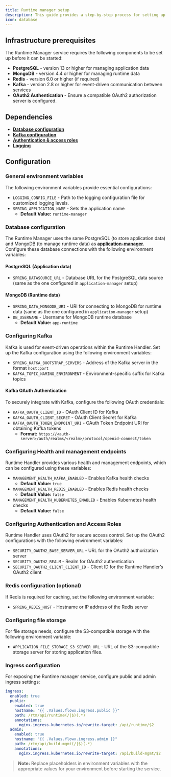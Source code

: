 ```yaml
---
title: Runtime manager setup
description: This guide provides a step-by-step process for setting up and configuring the Runtime Manager module, including database, Kafka, and OAuth2 authentication settings to manage runtime and build configurations.
icon: database
---
```



## Infrastructure prerequisites

The Runtime Manager service requires the following components to be set up before it can be started:

* **PostgreSQL** - version 13 or higher for managing application data
* **MongoDB** - version 4.4 or higher for managing runtime data
* **Redis** - version 6.0 or higher (if required)
* **Kafka** - version 2.8 or higher for event-driven communication between services
* **OAuth2 Authentication** - Ensure a compatible OAuth2 authorization server is configured.

## Dependencies

* [**Database configuration**](#database-configuration)
* [**Kafka configuration**](#configuring-kafka)
* [**Authentication & access roles**](#configuring-authentication-and-access-roles)
* [**Logging**](./setup-guides-overview#logging)

## Configuration

### General environment variables

The following environment variables provide essential configurations:

* `LOGGING_CONFIG_FILE` - Path to the logging configuration file for customized logging levels.
* `SPRING_APPLICATION_NAME` - Sets the application name  
  * **Default Value:** `runtime-manager`

### Database configuration

The Runtime Manager uses the same PostgreSQL (to store application data) and MongoDB (to manage runtime data) as [**application-manager**](application-manager). Configure these database connections with the following environment variables:

#### PostgreSQL (Application data)

* `SPRING_DATASOURCE_URL` - Database URL for the PostgreSQL data source  (same as the one configured in `application-manager` setup)

#### MongoDB (Runtime data)

* `SPRING_DATA_MONGODB_URI` - URI for connecting to MongoDB for runtime data  (same as the one configured in `application-manager` setup)
* `DB_USERNAME` - Username for MongoDB runtime database  
  * **Default Value:** `app-runtime`

### Configuring Kafka

Kafka is used for event-driven operations within the Runtime Handler. Set up the Kafka configuration using the following environment variables:

* `SPRING_KAFKA_BOOTSTRAP_SERVERS` - Address of the Kafka server in the format `host:port`
* `KAFKA_TOPIC_NAMING_ENVIRONMENT` - Environment-specific suffix for Kafka topics

#### Kafka OAuth Authentication

To securely integrate with Kafka, configure the following OAuth credentials:

* `KAFKA_OAUTH_CLIENT_ID` - OAuth Client ID for Kafka
* `KAFKA_OAUTH_CLIENT_SECRET` - OAuth Client Secret for Kafka
* `KAFKA_OAUTH_TOKEN_ENDPOINT_URI` - OAuth Token Endpoint URI for obtaining Kafka tokens  
  * **Format:** `https://<auth-server>/auth/realms/<realm>/protocol/openid-connect/token`

### Configuring Health and management endpoints

Runtime Handler provides various health and management endpoints, which can be configured using these variables:

* `MANAGEMENT_HEALTH_KAFKA_ENABLED` - Enables Kafka health checks  
  * **Default Value:** `true`
* `MANAGEMENT_HEALTH_REDIS_ENABLED` - Enables Redis health checks  
  * **Default Value:** `false`
* `MANAGEMENT_HEALTH_KUBERNETES_ENABLED` - Enables Kubernetes health checks  
  * **Default Value:** `false`

### Configuring Authentication and Access Roles

Runtime Handler uses OAuth2 for secure access control. Set up the OAuth2 configurations with the following environment variables:

* `SECURITY_OAUTH2_BASE_SERVER_URL` - URL for the OAuth2 authorization server
* `SECURITY_OAUTH2_REALM` - Realm for OAuth2 authentication
* `SECURITY_OAUTH2_CLIENT_CLIENT_ID` - Client ID for the Runtime Handler’s OAuth2 client

### Redis configuration (optional)

If Redis is required for caching, set the following environment variable:

* `SPRING_REDIS_HOST` - Hostname or IP address of the Redis server

### Configuring file storage

For file storage needs, configure the S3-compatible storage with the following environment variable:

* `APPLICATION_FILE_STORAGE_S3_SERVER_URL` - URL of the S3-compatible storage server for storing application files.

### Ingress configuration


For exposing the Runtime manager service, configure public and admin ingress settings:

```yaml
ingress:
  enabled: true
  public:
    enabled: true
    hostname: "{{ .Values.flowx.ingress.public }}"
    path: /rtm/api/runtime(/|$)(.*)
    annotations:
      nginx.ingress.kubernetes.io/rewrite-target: /api/runtime/$2
  admin:
    enabled: true
    hostname: "{{ .Values.flowx.ingress.admin }}"
    path: /rtm/api/build-mgmt(/|$)(.*)
    annotations:
      nginx.ingress.kubernetes.io/rewrite-target: /api/build-mgmt/$2
```

> **Note:** Replace placeholders in environment variables with the appropriate values for your environment before starting the service.

